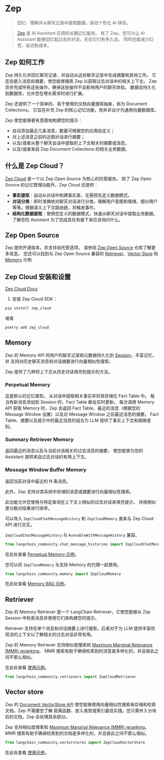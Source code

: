 # Zep
> 回忆、理解并从聊天记录中提取数据。驱动个性化 AI 体验。

>[Zep](https://www.getzep.com) 是 AI Assistant 应用的长期记忆服务。
>有了 Zep，您可以让 AI Assistant 能够回忆起过去的对话，无论它们有多久远，
>同时还能减少幻觉、延迟和成本。

## Zep 如何工作

Zep 持久化并回忆聊天记录，并自动从这些聊天记录中生成摘要和其他工件。
它还会嵌入消息和摘要，使您能够搜索 Zep 以获取过去对话中的相关上下文。
Zep 异步完成所有这些操作，确保这些操作不会影响用户的聊天体验。
数据会持久化到数据库，允许您在增长需求时进行扩展。

Zep 还提供了一个简单的、易于使用的文档向量搜索抽象，称为 Document Collections。
它旨在补充 Zep 的核心记忆功能，但并非设计为通用向量数据库。

Zep 使您能够更有意图地构建您的提示：
- 自动添加最近几条消息，数量可根据您的应用自定义；
- 对上述消息之前的近期对话进行摘要；
- 以及/或者从整个聊天会话中提取的上下文相关的摘要或消息。
- 以及/或者来自 Zep Document Collections 的相关业务数据。

## 什么是 Zep Cloud？
[Zep Cloud](https://www.getzep.com) 是一个以 Zep Open Source 为核心的托管服务。
除了 Zep Open Source 的记忆管理功能外，Zep Cloud 还提供：
- **事实提取**：自动从对话中构建事实表，无需预先定义数据模式。
- **对话分类**：即时准确地对聊天对话进行分类。理解用户意图和情绪，细分用户等等。根据语义上下文路由链，并触发事件。
- **结构化数据提取**：使用您定义的数据模式，快速从聊天对话中提取业务数据。了解您的 Assistant 为了完成其任务接下来应该询问什么。



## Zep Open Source
Zep 提供开源版本，并支持自托管选项。
请参阅 [Zep Open Source](https://github.com/getzep/zep) 仓库了解更多信息。
您还可以找到与 Zep Open Source 兼容的 [Retriever](/docs/integrations/retrievers/zep_memorystore)、[Vector Store](/docs/integrations/vectorstores/zep) 和 [Memory](/docs/integrations/memory/zep_memory) 示例

## Zep Cloud 安装和设置

[Zep Cloud Docs](https://help.getzep.com)

1. 安装 Zep Cloud SDK：

```bash
pip install zep_cloud
```
或者
```bash
poetry add zep_cloud
```

## Memory

Zep 的 Memory API 将用户的聊天记录和元数据持久化到 [Session](https://help.getzep.com/chat-history-memory/sessions)，丰富记忆，并
支持对历史聊天消息和对话摘要进行向量相似性搜索。

Zep 提供了几种将上下文从历史对话填充到提示的方法。

### Perpetual Memory
这是默认的记忆类型。
从对话中提取相关事实并将其存储在 Fact Table 中。
每当有新消息添加到 Session 时，Fact Table 都会实时更新。
每次调用 Memory API 获取 Memory 时，Zep 会返回 Fact Table、最近的消息（根据您的 Message Window 设置）以及对 Message Window 之前最近消息的摘要。
Fact Table、摘要以及提示中的最近消息的组合为 LLM 提供了事实上下文和细微差别。

### Summary Retriever Memory
返回最近的消息以及与当前对话相关的过去消息的摘要，
使您能够为您的 Assistant 提供来自过去对话的有用上下文。

### Message Window Buffer Memory
返回当前对话中最近的 N 条消息。

此外，Zep 支持对其系统中存储的消息或摘要进行向量相似性搜索。

此功能允许您使用与特定查询在上下文上相似的过去对话来填充提示，
并按相似度分数对结果进行排序。

可以导入 `ZepCloudChatMessageHistory` 和 `ZepCloudMemory` 类来与 Zep Cloud API 进行交互。

`ZepCloudChatMessageHistory` 与 `RunnableWithMessageHistory` 兼容。
```python
from langchain_community.chat_message_histories import ZepCloudChatMessageHistory
```

在此处查看 [Perpetual Memory 示例](/docs/integrations/memory/zep_cloud_chat_message_history)。

您可以将 `ZepCloudMemory` 与支持 Memory 的代理一起使用。
```python
from langchain_community.memory import ZepCloudMemory
```

在此处查看 [Memory RAG 示例](/docs/integrations/memory/zep_memory_cloud)。

## Retriever

Zep 的 Memory Retriever 是一个 LangChain Retriever，它使您能够从 Zep Session 中检索消息并使用它们来构建您的提示。

Retriever 支持在单个消息和对话摘要上进行搜索。后者对于为 LLM 提供丰富但简洁的上下文以了解相关的过去对话非常有用。

Zep 的 Memory Retriever 支持相似度搜索和 [Maximum Marginal Relevance (MMR) reranking](https://help.getzep.com/working-with-search#how-zeps-mmr-re-ranking-works)。
MMR 搜索有助于确保检索到的消息是多样化的，并且彼此之间不那么相似。

在此处查看 [使用示例](/docs/integrations/retrievers/zep_cloud_memorystore)。

```python
from langchain_community.retrievers import ZepCloudRetriever
```

## Vector store

Zep 的 [Document VectorStore API](https://help.getzep.com/document-collections) 使您能够使用向量相似性搜索来存储和检索文档。Zep 不需要您了解
距离函数、嵌入类型或索引最佳实践。您只需传入分块后的文档，Zep 会处理其余部分。

Zep 支持相似度搜索和 [Maximum Marginal Relevance (MMR) reranking](https://help.getzep.com/working-with-search#how-zeps-mmr-re-ranking-works)。
MMR 搜索有助于确保检索到的文档是多样化的，并且彼此之间不那么相似。

```python
from langchain_community.vectorstores import ZepCloudVectorStore
```

在此处查看 [使用示例](/docs/integrations/vectorstores/zep_cloud)。